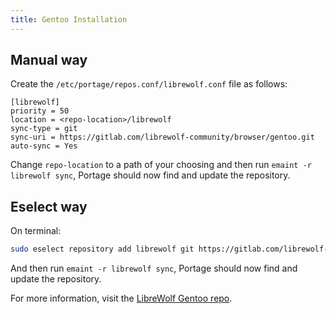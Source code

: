 ```yaml
---
title: Gentoo Installation
---
```



<InstallationHeader />

## Manual way

Create the `/etc/portage/repos.conf/librewolf.conf` file as follows:

```
[librewolf]
priority = 50
location = <repo-location>/librewolf
sync-type = git
sync-uri = https://gitlab.com/librewolf-community/browser/gentoo.git
auto-sync = Yes
```

Change `repo-location` to a path of your choosing and then run `emaint -r librewolf sync`, Portage should now find and update the repository.

## Eselect way

On terminal:

```bash
sudo eselect repository add librewolf git https://gitlab.com/librewolf-community/browser/gentoo.git
```

And then run `emaint -r librewolf sync`, Portage should now find and update the repository.

For more information, visit the [LibreWolf Gentoo repo](https://gitlab.com/librewolf-community/browser/gentoo#readme).
